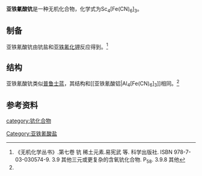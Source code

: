 {{Chembox
|   Name = 亚铁氰酸钪
|CustomizedImage=[[File:4.svg|File:4.svg]][[File:Sc3+.svg|File:Sc3+.svg]]<br />[[File:3.svg|File:3.svg]][[File:Hexacyanoferrat(II).svg|112px]]
|   IUPACName = Scadium hexacyanoferrate(II)
|   OtherNames = 亚铁氰化钪
| Section1 = {{Chembox Identifiers
|   CASNo = 15691-69-7
|   CASNo_Ref = {{cascite|correct|CAS}}
|   RTECS = 
  }}
| Section2 = {{Chembox Properties
|   Formula = Sc<sub>4</sub>[Fe(CN)<sub>6</sub>]<sub>3</sub>
|   MolarMass = 815.683
|   Appearance = 
|   Density = 
|   Solubility = 
|   MeltingPt = 
|   BoilingPt = 
  }}
| Section3 = {{Chembox Structure
|   Coordination = 
|   CrystalStruct = 
  }}
| Section7 = {{Chembox Hazards
|   MainHazards = 
|   RPhrases =
|   SPhrases = 
  }}
| Section8 = {{Chembox Related
|   OtherCations = [[亚铁氰酸镧|亚铁氰酸镧]]
  }}
}}

'''亚铁氰酸钪'''是一种无机化合物，化学式为Sc<sub>4</sub>[Fe(CN)<sub>6</sub>]<sub>3</sub>。

==制备==
亚铁氰酸钪由钪盐和[[亚铁氰化钾|亚铁氰化钾]]反应得到。<ref name=wj>《无机化学丛书》.第七卷 钪 稀土元素.易宪武 等. 科学出版社. ISBN 978-7-03-030574-9. 3.9 其他三元或更复杂的含氧钪化合物. P<sub>58</sub>. 3.9.8 其他</ref>
==结构==
亚铁氰酸钪类似[[普鲁士蓝|普鲁士蓝]]，其结构和[[亚铁氰酸铝|Al<sub>4</sub>[Fe(CN)<sub>6</sub>]<sub>3</sub>]]相同。<ref name=wj />
==参考资料==
{{reflist}}
{{铁氰酸盐}}
[[category:钪化合物|category:钪化合物]]
[[Category:亚铁氰酸盐|Category:亚铁氰酸盐]]